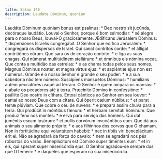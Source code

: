 ```yaml
---
title: Salmo 146
description: Laudate Dominum, quoniam
---
```


<div class="side-by-side not-content">
  <span>
    Laudáte Dóminum quóniam bonus est psalmus: * Deo nostro sit jucúnda,
    decóraque laudátio.
  </span>
  <span>
    Louvai o Senhor, porque é bom salmodiar: * sê alegre para o nosso Deus,
    louvai-O graciosamente.
  </span>
  <span>Ædíficans Jerúsalem Dóminus: * dispersiónes Israélis congregábit.</span>
  <span>
    O Senhor que edifica Jerusalém: * congregará os dispersos de Israel.
  </span>
  <span>Qui sanat contrítos corde: * et álligat contritiónes eórum.</span>
  <span>Que sara os de coração contrito: * e liga as suas chagas.</span>
  <span>
    Qui númerat multitúdinem stellárum: * et ómnibus eis nómina vocat.
  </span>
  <span>
    Que conta a multidão das estrelas: * e as chama todas pelos seus nomes.
  </span>
  <span>
    Magnus Dóminus noster, et magna virtus ejus: * et sapiéntiæ ejus non est
    númerus.
  </span>
  <span>
    Grande é o nosso Senhor e grande o seu poder: * e a sua sabedoria não tem
    número.
  </span>
  <span>
    Suscípiens mansuétos Dóminus: * humílians autem peccatóres usque ad terram.
  </span>
  <span>
    O Senhor é quem ampara os mansos: * e abate os pecadores até à terra.
  </span>
  <span>
    Præcínite Dómino in confessióne: * psállite Deo nostro in cíthara.
  </span>
  <span>
    Entoai cânticos ao Senhor em seu louvor: * cantai ao nosso Deus com a
    cítara.
  </span>
  <span>Qui óperit cælum núbibus: * et parat terræ plúviam.</span>
  <span>Que cobre o céu de nuvens: * e prepara assim chuva para a terra.</span>
  <span>Qui prodúcit in móntibus fænum: * et herbam servitúti hóminum.</span>
  <span>Que produz feno nos montes: * e erva para serviço dos homens.</span>
  <span>
    Qui dat juméntis escam ipsórum: * et pullis corvórum invocántibus eum.
  </span>
  <span>
    Que dá aos animais o seu alimento próprio: * e aos filhinhos dos corvos que
    O chamam.
  </span>
  <span>
    Non in fortitúdine equi voluntátem habébit: * nec in tíbiis viri
    beneplácitum erit ei.
  </span>
  <span>
    Não se agradará da força do cavalo: * nem se agradará nos pés robustos do
    varão.
  </span>
  <span>
    Beneplácitum est Dómino super timéntes eum: * et in eis, qui sperant super
    misericórdia ejus.
  </span>
  <span>
    O Senhor agradou-se sempre dos que O temem: * e daqueles que esperam na sua
    misericórdia.
  </span>
</div>
